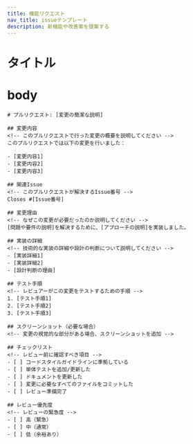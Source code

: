 ```yaml
---
title: 機能リクエスト
nav_title: issueテンプレート
description: 新機能や改善案を提案する
---
```


# タイトル
[機能名]: [簡単な説明]

# body

```
# プルリクエスト: [変更の簡潔な説明]

## 変更内容
<!-- このプルリクエストで行った変更の概要を説明してください -->
このプルリクエストでは以下の変更を行いました：

- [変更内容1]
- [変更内容2]
- [変更内容3]

## 関連Issue
<!-- このプルリクエストが解決するIssue番号 -->
Closes #[Issue番号]

## 変更理由
<!-- なぜこの変更が必要だったのか説明してください -->
[問題や要件の説明]を解決するために、[アプローチの説明]を実装しました。

## 実装の詳細
<!-- 技術的な実装の詳細や設計の判断について説明してください -->
- [実装詳細1]
- [実装詳細2]
- [設計判断の理由]

## テスト手順
<!-- レビュアーがこの変更をテストするための手順 -->
1. [テスト手順1]
2. [テスト手順2]
3. [テスト手順3]

## スクリーンショット（必要な場合）
<!-- 変更の視覚的な部分がある場合、スクリーンショットを追加 -->

## チェックリスト
<!-- レビュー前に確認すべき項目 -->
- [ ] コードスタイルガイドラインに準拠している
- [ ] 単体テストを追加/更新した
- [ ] ドキュメントを更新した
- [ ] 変更に必要なすべてのファイルをコミットした
- [ ] レビュー準備完了

## レビュー優先度
<!-- レビューの緊急度 -->
- [ ] 高（緊急）
- [ ] 中（通常）
- [ ] 低（余裕あり）
```